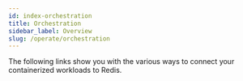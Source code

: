 ```yaml
---
id: index-orchestration
title: Orchestration
sidebar_label: Overview
slug: /operate/orchestration
---
```



The following links show you with the various ways to connect your containerized workloads to Redis.

<div class="row">
  <div class="col">
    <RedisCard
      title="Redis on Docker"
      description="How to Deploy and Run Redis in a Docker container"
      page="/operate/orchestration/docker"
    />
  </div>
  <div class="col">
    <RedisCard
      title="How to build and run a Node.js application using Nginx, Docker and Redis"
      description="Learn how to build a Node.js based app and run it using Nginx, Docker and Redis"
      page="/operate/docker/nodejs-nginx-redis"
    />
  </div>
  <div class="col">
    <RedisCard
      title="Redis on Kubernetes"
      description="Create Redis database on Kubernetes"
      page="/operate/orchestration/kubernetes"
    />
  </div>
</div>
<div class="row">
  <div class="col">
    <RedisCard
      title="Kubernetes Operator: What It is and Why Should Your Really care About It"
      description="Learn about Kubernetes Operator and its benefits"
      page="/operate/orchestration/kubernetes-operator"
    />
  </div>
</div>
